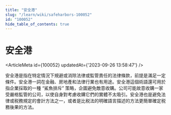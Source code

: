 ```yaml
---
title: "安全港"
slug: "/learn/wiki/safeharbors-100052"
id: "100052"
hide_table_of_contents: true
---
```



# 安全港

<ArticleMeta id={100052} updatedAt={'2023-09-26 13:58:47'} />
<div className='border-solid border-b border-t-0 my-4 border-[var(--ifm-color-gray-300)]' />

安全港是指在特定情況下規避或消除法律或監管責任的法律條款，前提是滿足一定條件。安全港一詞在金融、房地產和法律行業也有用途。安全港這個術語還可用於指企業採取的一種 “鯊魚排斥” 策略，企圖避免敵意收購。公司可能故意收購一家受嚴格監管的公司，以使自身對考慮收購它們的實體不太吸引。安全港也是避免法律或税務規定的會計方法之一，或者是比税法的明確語言描述的方法更簡單確定税務後果的方法。
